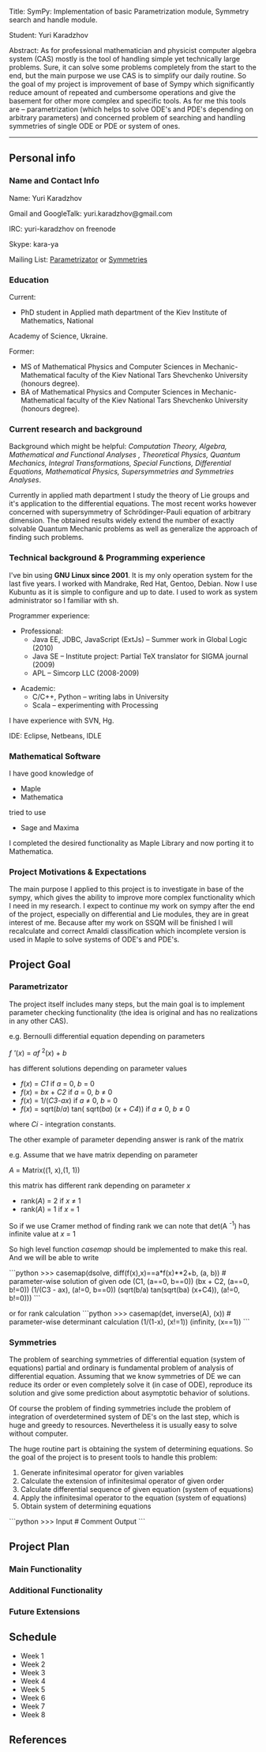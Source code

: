 Title:	 SymPy: Implementation of basic Parametrization module, Symmetry search and handle module.

Student:	 Yuri Karadzhov

Abstract:	As for professional mathematician and physicist computer algebra system (CAS) mostly is the tool of handling simple yet technically large problems. Sure, it can solve some problems completely from the start to the end, but the main purpose we use CAS is to simplify our daily routine. So the goal of my project is improvement of base of Sympy which significantly reduce amount of repeated and cumbersome operations and give the basement for other more complex and specific tools.
As for me this tools are – parametrization (which helps to solve ODE's and PDE's depending on arbitrary parameters) and concerned problem of searching and handling symmetries of single ODE or PDE or system of ones.	
----

== Personal info ==
=== Name and Contact Info ===



Name: Yuri Karadzhov

Gmail and GoogleTalk: yuri.karadzhov@gmail.com

IRC: yuri-karadzhov on freenode

Skype: kara-ya

Mailing List: <a href="http://groups.google.com/group/sympy/browse_thread/thread/660ac96b5b0e3133">Parametrizator</a> or <a href="http://groups.google.com/group/sympy/browse_thread/thread/bf38f8e6095cf123">Symmetries</a>


=== Education ===



Current:
* PhD student in Applied math department of the Kiev Institute of Mathematics, National
Academy of Science, Ukraine.

Former:
* MS of Mathematical Physics and Computer Sciences in Mechanic-Mathematical faculty of the Kiev National Tars Shevchenko University (honours degree).
* BA of Mathematical Physics and Computer Sciences in Mechanic-Mathematical faculty of the Kiev National Tars Shevchenko University (honours degree).



=== Current research and background ===



Background which might be helpful: <i>Computation Theory, Algebra, Mathematical and Functional Analyses , Theoretical Physics, Quantum Mechanics, Integral Transformations, Special Functions, Differential Equations, Mathematical Physics, Supersymmetries and Symmetries Analyses</i>.

Currently in applied math department I study the theory of Lie groups
and it's application to the differential equations. The most recent
works however concerned with supersymmetry of Schrödinger-Pauli
equation of arbitrary dimension. The obtained results widely extend
the number of exactly solvable Quantum Mechanic problems as well as
generalize the approach of finding such problems.



=== Technical background & Programming experience ===



I've bin using <b>GNU Linux since 2001</b>. It is my only operation system for the last five years. I worked with  Mandrake, Red Hat, Gentoo, Debian. Now I use Kubuntu as it is simple to configure and up to date. I used to work as system administrator so I familiar with sh.

Programmer experience:
* Professional:
** Java EE, JDBC, JavaScript (ExtJs) – Summer work in Global Logic (2010)
** Java SE – Institute project: Partial TeX translator for SIGMA journal (2009)
** APL – Simcorp LLC (2008-2009)

*Academic:
** C/C++, Python – writing labs in University
** Scala – experimenting with Processing

I have experience with SVN, Hg.

IDE: Eclipse, Netbeans, IDLE



=== Mathematical Software ===



I have good knowledge of
* Maple
* Mathematica
tried to use
* Sage and Maxima
I completed the desired functionality as Maple Library and now porting it to Mathematica.



=== Project Motivations & Expectations ===



The main purpose I applied to this project is to investigate in base of the sympy, which gives the ability to improve more complex functionality which I need in my research. I expect to continue my work on sympy after the end of the project, especially on differential and Lie modules, they are in great interest of me. Because after my work on SSQM will be finished I will recalculate and correct Amaldi classification which incomplete version is used in Maple to solve systems of ODE's and PDE's.



== Project Goal ==



=== Parametrizator ===



The project itself includes many steps, but the main goal is to implement parameter checking functionality (the idea is original and has no realizations in any other CAS).

e.g. Bernoulli differential equation depending on parameters

''f ' ''(''x'') = ''af'' <sup>2</sup>(''x'') + ''b''

has different solutions depending on parameter values

* ''f''(''x'') = ''C1'' if ''a'' = 0, ''b'' = 0
* ''f''(''x'') = ''bx'' + ''C2'' if ''a'' = 0, ''b'' &ne; 0
* ''f''(''x'') = 1/(''C3''-''ax'') if ''a'' &ne; 0, ''b'' = 0
* ''f''(''x'') = sqrt(''b''/''a'') tan( sqrt(''ba'') (''x'' + ''C4'')) if ''a'' &ne; 0, ''b'' &ne; 0
where ''Ci'' - integration constants.

The other example of parameter depending answer is rank of the matrix

e.g. Assume that we have matrix depending on parameter

''A'' = Matrix((1, x),(1, 1))

this matrix has different rank depending on parameter ''x''

* rank(''A'') = 2 if ''x'' &ne; 1
* rank(''A'') = 1 if ''x'' = 1

So if we use Cramer method of finding rank we can note that det(A <sup>-1</sup>) has infinite value at ''x'' = 1

So high level function <i>casemap</i> should be implemented to make this real. And we will be able to write

```python
>>> casemap(dsolve, diff(f(x),x)==a*f(x)**2+b, (a, b))  # parameter-wise solution of given ode
(C1, (a==0, b==0))
(bx + C2, (a==0, b!=0))
(1/(C3 - ax), (a!=0, b==0))
(sqrt(b/a) tan(sqrt(ba) (x+C4)), (a!=0, b!=0)))
```

or for rank calculation
```python
>>> casemap(det, inverse(A), (x)) # parameter-wise determinant calculation
(1/(1-x), (x!=1))
(infinity, (x==1)) 
```

=== Symmetries ===



The problem of searching symmetries of differential equation (system of equations) partial and ordinary is fundamental problem of analysis of differential equation. Assuming that we know symmetries of DE we can reduce its order or even completely solve it (in case of ODE), reproduce its solution and give some prediction about asymptotic behavior of solutions.

Of course the problem of finding symmetries include the problem of integration of overdetermined system of DE's on the last step, which is huge and greedy to resources. Nevertheless it is usually easy to solve without computer.

The huge routine part is obtaining the system of determining equations. So the goal of the project is to present tools to handle this problem:

# Generate infinitesimal operator for given variables
# Calculate the extension of infinitesimal operator of given order
# Calculate differential sequence of given equation (system of equations)
# Apply the infinitesimal operator to the equation (system of equations)
# Obtain system of determining equations 

```python
>>> Input # Comment
Output
```

== Project Plan ==



=== Main Functionality ===

=== Additional Functionality ===

=== Future Extensions ===


== Schedule ==



* Week 1
* Week 2
* Week 3
* Week 4
* Week 5
* Week 6
* Week 7
* Week 8


== References ==
